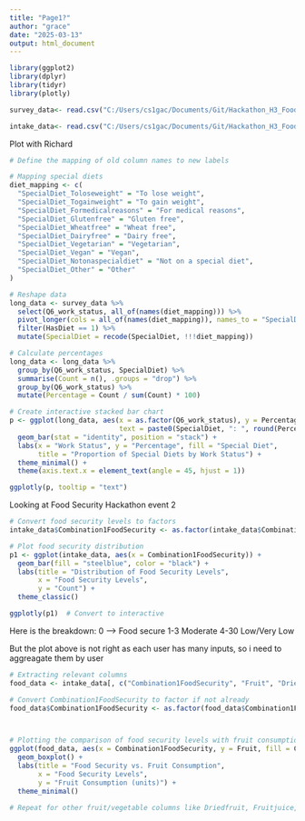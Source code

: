 ```yaml
---
title: "Page1?"
author: "grace"
date: "2025-03-13"
output: html_document
---
```


```r

library(ggplot2)
library(dplyr)
library(tidyr)
library(plotly)

survey_data<- read.csv("C:/Users/cs1gac/Documents/Git/Hackathon_H3_Food/Material/H3-Food-Practice-Survey-Hackathon_060325_v1.csv")

intake_data<- read.csv("C:/Users/cs1gac/Documents/Git/Hackathon_H3_Food/Material/H3-Food-PracticeIntake24_Hackathon_100325_v2.csv")

```


Plot with Richard

```r
# Define the mapping of old column names to new labels

# Mapping special diets
diet_mapping <- c(
  "SpecialDiet_Toloseweight" = "To lose weight",
  "SpecialDiet_Togainweight" = "To gain weight",
  "SpecialDiet_Formedicalreasons" = "For medical reasons",
  "SpecialDiet_Glutenfree" = "Gluten free",
  "SpecialDiet_Wheatfree" = "Wheat free",
  "SpecialDiet_Dairyfree" = "Dairy free",
  "SpecialDiet_Vegetarian" = "Vegetarian",
  "SpecialDiet_Vegan" = "Vegan",
  "SpecialDiet_Notonaspecialdiet" = "Not on a special diet",
  "SpecialDiet_Other" = "Other"
)

# Reshape data
long_data <- survey_data %>%
  select(Q6_work_status, all_of(names(diet_mapping))) %>%
  pivot_longer(cols = all_of(names(diet_mapping)), names_to = "SpecialDiet", values_to = "HasDiet") %>%
  filter(HasDiet == 1) %>%
  mutate(SpecialDiet = recode(SpecialDiet, !!!diet_mapping)) 

# Calculate percentages
long_data <- long_data %>%
  group_by(Q6_work_status, SpecialDiet) %>%
  summarise(Count = n(), .groups = "drop") %>%
  group_by(Q6_work_status) %>%
  mutate(Percentage = Count / sum(Count) * 100)

# Create interactive stacked bar chart
p <- ggplot(long_data, aes(x = as.factor(Q6_work_status), y = Percentage, fill = SpecialDiet, 
                           text = paste0(SpecialDiet, ": ", round(Percentage, 1), "%"))) +
  geom_bar(stat = "identity", position = "stack") +
  labs(x = "Work Status", y = "Percentage", fill = "Special Diet",
       title = "Proportion of Special Diets by Work Status") +
  theme_minimal() +
  theme(axis.text.x = element_text(angle = 45, hjust = 1))

ggplotly(p, tooltip = "text")

```



Looking at Food Security Hackathon event 2




```r
# Convert food security levels to factors
intake_data$Combination1FoodSecurity <- as.factor(intake_data$Combination1FoodSecurity)

# Plot food security distribution
p1 <- ggplot(intake_data, aes(x = Combination1FoodSecurity)) +
  geom_bar(fill = "steelblue", color = "black") +
  labs(title = "Distribution of Food Security Levels",
       x = "Food Security Levels",
       y = "Count") +
  theme_classic()

ggplotly(p1)  # Convert to interactive

```
Here is the breakdown: 
0 --> Food secure
1-3 Moderate 
4-30 Low/Very Low

But the plot above is not right as each user has many inputs, so i need to aggreagate them by user




```r
# Extracting relevant columns
food_data <- intake_data[, c("Combination1FoodSecurity", "Fruit", "Driedfruit", "Fruitjuice", "Smoothiefruit", "Tomatoes")]

# Convert Combination1FoodSecurity to factor if not already
food_data$Combination1FoodSecurity <- as.factor(food_data$Combination1FoodSecurity)



# Plotting the comparison of food security levels with fruit consumption
ggplot(food_data, aes(x = Combination1FoodSecurity, y = Fruit, fill = Combination1FoodSecurity)) +
  geom_boxplot() +
  labs(title = "Food Security vs. Fruit Consumption",
       x = "Food Security Levels",
       y = "Fruit Consumption (units)") +
  theme_minimal()

# Repeat for other fruit/vegetable columns like Driedfruit, Fruitjuice, etc.

```





